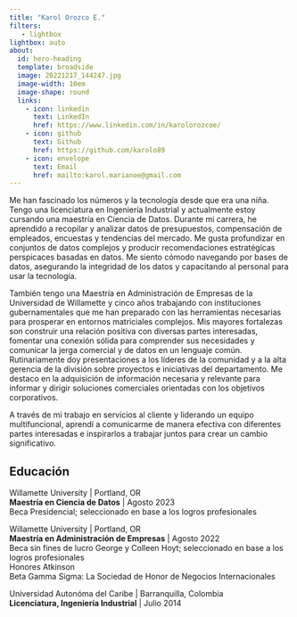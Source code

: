 ```yaml
---
title: "Karol Orozco E."
filters:
   - lightbox
lightbox: auto
about:
  id: hero-heading
  template: broadside
  image: 20221217_144247.jpg
  image-width: 10em
  image-shape: round
  links:
    - icon: linkedin
      text: LinkedIn
      href: https://www.linkedin.com/in/karolorozcoe/
    - icon: github
      text: Github
      href: https://github.com/karolo89
    - icon: envelope
      text: Email
      href: mailto:karol.marianoe@gmail.com
---
```



::: {#hero-heading}

Me han fascinado los números y la tecnología desde que era una niña. Tengo una licenciatura en Ingeniería Industrial y actualmente estoy cursando una maestría en Ciencia de Datos. Durante mi carrera, he aprendido a recopilar y analizar datos de presupuestos, compensación de empleados, encuestas y tendencias del mercado. Me gusta profundizar en conjuntos de datos complejos y producir recomendaciones estratégicas perspicaces basadas en datos. Me siento cómodo navegando por bases de datos, asegurando la integridad de los datos y capacitando al personal para usar la tecnología.

También tengo una Maestría en Administración de Empresas de la Universidad de Willamette y cinco años trabajando con instituciones gubernamentales que me han preparado con las herramientas necesarias para prosperar en entornos matriciales complejos. Mis mayores fortalezas son construir una relación positiva con diversas partes interesadas, fomentar una conexión sólida para comprender sus necesidades y comunicar la jerga comercial y de datos en un lenguaje común. Rutinariamente doy presentaciones a los líderes de la comunidad y a la alta gerencia de la división sobre proyectos e iniciativas del departamento. Me destaco en la adquisición de información necesaria y relevante para informar y dirigir soluciones comerciales orientadas con los objetivos corporativos.
 
A través de mi trabajo en servicios al cliente y liderando un equipo multifuncional, aprendí a comunicarme de manera efectiva con diferentes partes interesadas e inspirarlos a trabajar juntos para crear un cambio significativo.

## Educación

Willamette University \| Portland, OR\
**Maestría en Ciencia de Datos** \| Agosto 2023\
Beca Presidencial; seleccionado en base a los logros profesionales\

Willamette University \| Portland, OR\
**Maestría en Administración de Empresas** \| Agosto 2022\
Beca sin fines de lucro George y Colleen Hoyt; seleccionado en base a los logros profesionales\
Honores Atkinson\
Beta Gamma Sigma: La Sociedad de Honor de Negocios Internacionales\

Universidad Autonóma del Caribe  \| Barranquilla, Colombia\
**Licenciatura, Ingeniería Industrial** \| Julio 2014\
:::
